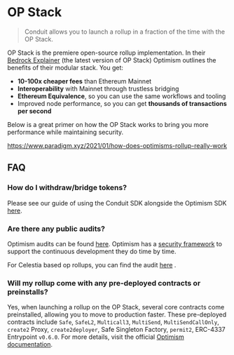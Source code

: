 # OP Stack

> Conduit allows you to launch a rollup in a fraction of the time with the OP Stack.

OP Stack is the premiere open-source rollup implementation. In their [Bedrock Explainer](https://community.optimism.io/docs/developers/bedrock/explainer/) (the latest version of OP Stack) Optimism outlines the benefits of their modular stack. You get:

- **10-100x cheaper fees** than Ethereum Mainnet
- **Interoperability** with Mainnet through trustless bridging
- **Ethereum Equivalence**, so you can use the same workflows and tooling
- Improved node performance, so you can get **thousands of transactions per second**

Below is a great primer on how the OP Stack works to bring you more performance while maintaining security.

https://www.paradigm.xyz/2021/01/how-does-optimisms-rollup-really-work

## FAQ

### How do I withdraw/bridge tokens?

Please see our guide of using the Conduit SDK alongside the Optimism SDK [here](https://github.com/conduit-xyz/optimism-tutorial/tree/main/cross-dom-bridge-eth).

### Are there any public audits?

Optimism audits can be found [here](https://github.com/ethereum-optimism/optimism/tree/develop/docs/security-reviews). Optimism has a [security framework](https://docs.optimism.io/chain/security/faq) to support the continuous development they do time by time.

For Celestia based op rollups, you can find the audit [here](https://docs.celestia.org/audits/Celestia_OP_Stack_Audit.pdf) .

### Will my rollup come with any pre-deployed contracts or preinstalls?

Yes, when launching a rollup on the OP Stack, several core contracts come preinstalled, allowing you to move to production faster. These pre-deployed contracts include `Safe`, `SafeL2`, `Multicall3`, `MultiSend`, `MultiSendCallOnly`, `create2` Proxy, `create2deployer`, Safe Singleton Factory, `permit2`, ERC-4337 Entrypoint `v0.6.0`. For more details, visit the official [Optimism documentation](https://docs.optimism.io/builders/chain-operators/features/preinstalls).
